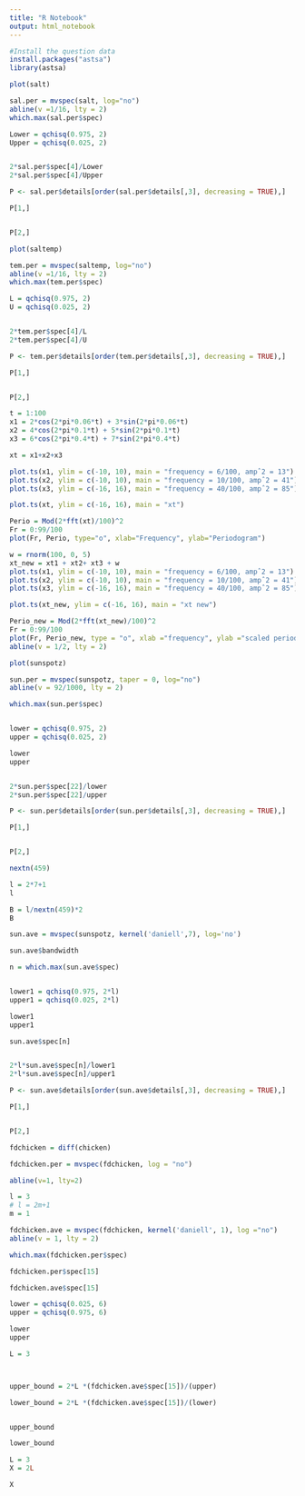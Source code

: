 ```yaml
---
title: "R Notebook"
output: html_notebook
---
```

```r
#Install the question data
install.packages("astsa")
library(astsa)
```
```r
plot(salt)
```
```r
sal.per = mvspec(salt, log="no")
abline(v =1/16, lty = 2)
which.max(sal.per$spec)
```
```r
Lower = qchisq(0.975, 2)
Upper = qchisq(0.025, 2)


2*sal.per$spec[4]/Lower
2*sal.per$spec[4]/Upper
```

```r
P <- sal.per$details[order(sal.per$details[,3], decreasing = TRUE),]

P[1,]


P[2,]
```



```r
plot(saltemp)
```



```r
tem.per = mvspec(saltemp, log="no")
abline(v =1/16, lty = 2)
which.max(tem.per$spec)
```


```r
L = qchisq(0.975, 2)
U = qchisq(0.025, 2)


2*tem.per$spec[4]/L
2*tem.per$spec[4]/U
```

```r
P <- tem.per$details[order(tem.per$details[,3], decreasing = TRUE),]

P[1,]


P[2,]
```




```r
t = 1:100
x1 = 2*cos(2*pi*0.06*t) + 3*sin(2*pi*0.06*t)
x2 = 4*cos(2*pi*0.1*t) + 5*sin(2*pi*0.1*t)
x3 = 6*cos(2*pi*0.4*t) + 7*sin(2*pi*0.4*t)

xt = x1+x2+x3
```

```r
plot.ts(x1, ylim = c(-10, 10), main = "frequency = 6/100, ampˆ2 = 13")
plot.ts(x2, ylim = c(-10, 10), main = "frequency = 10/100, ampˆ2 = 41")
plot.ts(x3, ylim = c(-16, 16), main = "frequency = 40/100, ampˆ2 = 85")

plot.ts(xt, ylim = c(-16, 16), main = "xt")
```
```r
Perio = Mod(2*fft(xt)/100)^2
Fr = 0:99/100
plot(Fr, Perio, type="o", xlab="Frequency", ylab="Periodogram")
```



```r
w = rnorm(100, 0, 5)
xt_new = xt1 + xt2+ xt3 + w
plot.ts(x1, ylim = c(-10, 10), main = "frequency = 6/100, ampˆ2 = 13")
plot.ts(x2, ylim = c(-10, 10), main = "frequency = 10/100, ampˆ2 = 41")
plot.ts(x3, ylim = c(-16, 16), main = "frequency = 40/100, ampˆ2 = 85")

plot.ts(xt_new, ylim = c(-16, 16), main = "xt new")
```

```r
Perio_new = Mod(2*fft(xt_new)/100)^2
Fr = 0:99/100
plot(Fr, Perio_new, type = "o", xlab ="frequency", ylab ="scaled periodogram") 
abline(v = 1/2, lty = 2)
```






```r
plot(sunspotz)
```






```r
sun.per = mvspec(sunspotz, taper = 0, log="no")
abline(v = 92/1000, lty = 2)
```



```r
which.max(sun.per$spec)


lower = qchisq(0.975, 2)
upper = qchisq(0.025, 2)

lower
upper


2*sun.per$spec[22]/lower
2*sun.per$spec[22]/upper
```
```r
P <- sun.per$details[order(sun.per$details[,3], decreasing = TRUE),]

P[1,]


P[2,]
```






```r
nextn(459)

l = 2*7+1
l

B = l/nextn(459)*2
B

sun.ave = mvspec(sunspotz, kernel('daniell',7), log='no')

sun.ave$bandwidth
```




```r
n = which.max(sun.ave$spec)


lower1 = qchisq(0.975, 2*l)
upper1 = qchisq(0.025, 2*l)

lower1
upper1

sun.ave$spec[n]


2*l*sun.ave$spec[n]/lower1
2*l*sun.ave$spec[n]/upper1
```

```r
P <- sun.ave$details[order(sun.ave$details[,3], decreasing = TRUE),]

P[1,]


P[2,]
```





```r
fdchicken = diff(chicken)

fdchicken.per = mvspec(fdchicken, log = "no")

abline(v=1, lty=2)
```

```r
l = 3
# l = 2m+1 
m = 1

fdchicken.ave = mvspec(fdchicken, kernel('daniell', 1), log ="no")
abline(v = 1, lty = 2)
```
```r
which.max(fdchicken.per$spec)
```
```r
fdchicken.per$spec[15]

fdchicken.ave$spec[15]

```
```r
lower = qchisq(0.025, 6)
upper = qchisq(0.975, 6)

lower
upper
```



```r
L = 3



upper_bound = 2*L *(fdchicken.ave$spec[15])/(upper)

lower_bound = 2*L *(fdchicken.ave$spec[15])/(lower)


upper_bound

lower_bound


```
```r
L = 3
X = 2L

X

```










